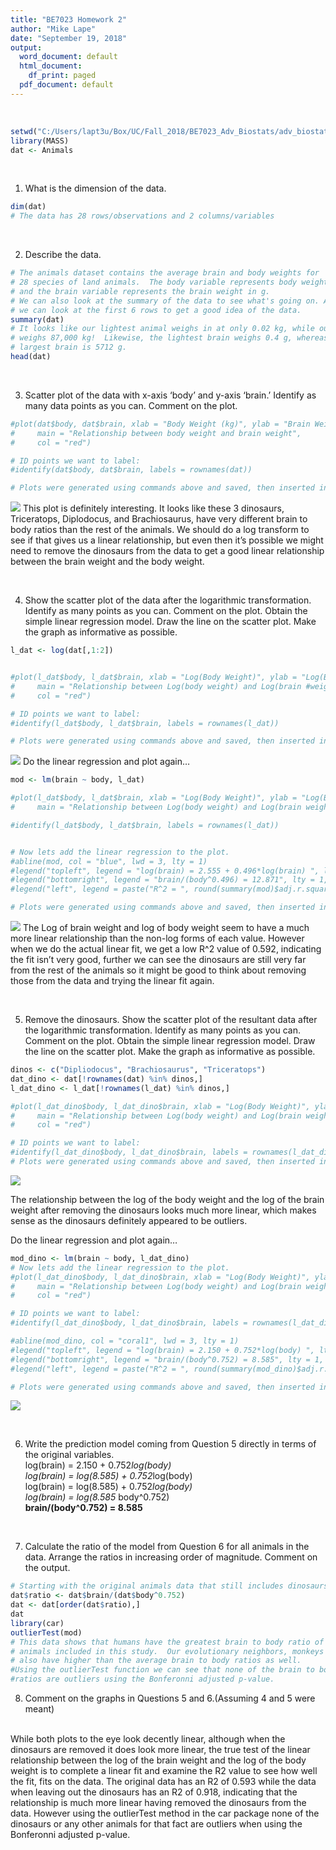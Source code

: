 ```yaml
---
title: "BE7023 Homework 2"
author: "Mike Lape"
date: "September 19, 2018"
output:
  word_document: default
  html_document:
    df_print: paged
  pdf_document: default
---
```

&nbsp;

```r
setwd("C:/Users/lapt3u/Box/UC/Fall_2018/BE7023_Adv_Biostats/adv_biostats/hw_2")
library(MASS)
dat <- Animals
```

&nbsp;

1.	What is the dimension of the data.
```r
dim(dat)
# The data has 28 rows/observations and 2 columns/variables
```

&nbsp;

2.   Describe the data.
```r
# The animals dataset contains the average brain and body weights for 
# 28 species of land animals.  The body variable represents body weight in kg,
# and the brain variable represents the brain weight in g.
# We can also look at the summary of the data to see what's going on. And also
# we can look at the first 6 rows to get a good idea of the data.
summary(dat)
# It looks like our lightest animal weighs in at only 0.02 kg, while our biggest
# weighs 87,000 kg!  Likewise, the lightest brain weighs 0.4 g, whereas the 
# largest brain is 5712 g.
head(dat)
```

&nbsp;

3.  Scatter plot of the data with x-axis 'body' and y-axis 'brain.' Identify as many data points as you can. Comment on the plot. 
```r
#plot(dat$body, dat$brain, xlab = "Body Weight (kg)", ylab = "Brain Weight (g)", 
#     main = "Relationship between body weight and brain weight",
#     col = "red")

# ID points we want to label:
#identify(dat$body, dat$brain, labels = rownames(dat))

# Plots were generated using commands above and saved, then inserted into this document.

```
![](q3.png)
This plot is definitely interesting.  It looks like these 3 dinosaurs, Triceratops,
Diplodocus, and Brachiosaurus, have very different brain to body ratios than the rest of the animals.  We should do a  log transform to see if that gives us a linear relationship, but even then
it's possible we might need to remove the dinosaurs from the data to get a 
good linear relationship between the brain weight and the body weight.

&nbsp;
&nbsp;

4.  Show the scatter plot of the data after the logarithmic transformation. 
    Identify as many points as you can.
    Comment on the plot. 
    Obtain the simple linear regression model.
    Draw the line on the scatter plot.
    Make the graph as informative as possible.
```r
l_dat <- log(dat[,1:2])


#plot(l_dat$body, l_dat$brain, xlab = "Log(Body Weight)", ylab = "Log(Brain Weight)",      
#     main = "Relationship between Log(body weight) and Log(brain #weight)",
#     col = "red")

# ID points we want to label:
#identify(l_dat$body, l_dat$brain, labels = rownames(l_dat))

# Plots were generated using commands above and saved, then inserted into this document.

```
![](q4.png)
Do the linear regression and plot again...

```r
mod <- lm(brain ~ body, l_dat)

#plot(l_dat$body, l_dat$brain, xlab = "Log(Body Weight)", ylab = "Log(Brain Weight)",      
#     main = "Relationship between Log(body weight) and Log(brain weight)",col = "red")

#identify(l_dat$body, l_dat$brain, labels = rownames(l_dat))


# Now lets add the linear regression to the plot.
#abline(mod, col = "blue", lwd = 3, lty = 1)
#legend("topleft", legend = "log(brain) = 2.555 + 0.496*log(brain) ", lty = 1, col = "blue")
#legend("bottomright", legend = "brain/(body^0.496) = 12.871", lty = 1, col = "blue")
#legend("left", legend = paste("R^2 = ", round(summary(mod)$adj.r.squared,3)), lty = 1, col = "blue")

# Plots were generated using commands above and saved, then inserted into this document.
```
![](q4_2.png)
The Log of brain weight and log of body weight seem to have a much more linear
relationship than the non-log forms of each value.  However when we do the 
actual linear fit, we get a low R^2 value of 0.592, indicating the fit isn't 
very good, further we can see the dinosaurs are still very far from the rest
of the animals so it might be good to think about removing those from the data
and trying the linear fit again.

&nbsp;

5.  Remove the dinosaurs.
    Show the scatter plot of the resultant data after the logarithmic transformation. 
    Identify as many points as you can.
    Comment on the plot. 
    Obtain the simple linear regression model.
    Draw the line on the scatter plot.
    Make the graph as informative as possible.
```r
dinos <- c("Dipliodocus", "Brachiosaurus", "Triceratops")
dat_dino <- dat[!rownames(dat) %in% dinos,]
l_dat_dino <- l_dat[!rownames(l_dat) %in% dinos,]

#plot(l_dat_dino$body, l_dat_dino$brain, xlab = "Log(Body Weight)", ylab = "Log(Brain Weight)",      
#     main = "Relationship between Log(body weight) and Log(brain weight) - Dinos Removed",
#     col = "red")

# ID points we want to label:
#identify(l_dat_dino$body, l_dat_dino$brain, labels = rownames(l_dat_dino))
# Plots were generated using commands above and saved, then inserted into this document.

```
![](q5.png)

The relationship between the log of the body weight and the log of the brain
weight after removing the dinosaurs looks much more linear, which makes sense 
as the dinosaurs definitely appeared to be outliers.

Do the linear regression and plot again...

```r

mod_dino <- lm(brain ~ body, l_dat_dino)
# Now lets add the linear regression to the plot.
#plot(l_dat_dino$body, l_dat_dino$brain, xlab = "Log(Body Weight)", ylab = "Log(Brain Weight)",      
#     main = "Relationship between Log(body weight) and Log(brain weight) - Dinos Removed",
#     col = "red")

# ID points we want to label:
#identify(l_dat_dino$body, l_dat_dino$brain, labels = rownames(l_dat_dino))

#abline(mod_dino, col = "coral1", lwd = 3, lty = 1)
#legend("topleft", legend = "log(brain) = 2.150 + 0.752*log(body) ", lty = 1, col = "coral1")
#legend("bottomright", legend = "brain/(body^0.752) = 8.585", lty = 1, col = "coral1")
#legend("left", legend = paste("R^2 = ", round(summary(mod_dino)$adj.r.squared,3)), lty = 1, col = "coral1")

# Plots were generated using commands above and saved, then inserted into this document.
```
![](q5_2.png)

&nbsp;

6.  Write the prediction model coming from Question 5 directly in terms of the original variables.  
log(brain) = 2.150 + 0.752*log(body)  
log(brain) = log(8.585) + 0.752*log(body)  
log(brain) = log(8.585) + 0.752*log(body)  
log(brain) = log(8.585 * body^0.752)  
**brain/(body^0.752) = 8.585**  

&nbsp;


7. Calculate the ratio of the model from Question 6 for all animals in the data. 
   Arrange the ratios in increasing order of magnitude. 
   Comment on the output. 

```r
# Starting with the original animals data that still includes dinosaurs.
dat$ratio <- dat$brain/(dat$body^0.752) 
dat <- dat[order(dat$ratio),]
dat
library(car)
outlierTest(mod)
# This data shows that humans have the greatest brain to body ratio of the 28
# animals included in this study.  Our evolutionary neighbors, monkeys and chimps
# also have higher than the average brain to body ratios as well.  
#Using the outlierTest function we can see that none of the brain to body 
#ratios are outliers using the Bonferonni adjusted p-value.
```

8. Comment on the graphs in Questions 5 and 6.(Assuming 4 and 5 were meant)  
&nbsp;

While both plots to the eye look decently linear, although when the dinosaurs
are removed it does look more linear, the true test of the linear relationship
between the log of the brain weight and the log of the body weight is to complete
a linear fit and examine the R2 value to see how well the fit, fits on the data.
The original data has an R2 of 0.593 while the data when leaving out the dinosaurs 
has an R2 of 0.918, indicating that the relationship is much more linear having
removed the dinosaurs from the data.  However using the outlierTest method in the
car package none of the dinosaurs or any other animals for that fact are outliers
when using the Bonferonni adjusted p-value.

&nbsp;
